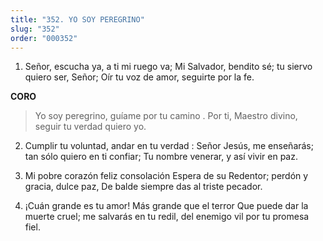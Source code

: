 ```yaml
---
title: "352. YO SOY PEREGRINO"
slug: "352"
order: "000352"
---
```

1. Señor, escucha ya, a ti mi ruego va;
Mi Salvador, bendito sé; tu siervo quiero ser, Señor;
Oír tu voz de amor, seguirte por la fe.

**CORO**

>Yo soy peregrino, guíame por tu camino .
Por ti, Maestro divino, seguir tu verdad quiero yo.

2. Cumplir tu voluntad, andar en tu verdad :
Señor Jesús, me enseñarás; tan sólo quiero en ti confiar;
Tu nombre venerar, y así vivir en paz.

3. Mi pobre corazón feliz consolación
Espera de su Redentor; perdón y gracia, dulce paz, De balde siempre das al triste pecador.

4. ¡Cuán grande es tu amor! Más grande que el terror Que puede dar la muerte cruel; me salvarás en tu
redil, del enemigo vil por tu promesa fiel.